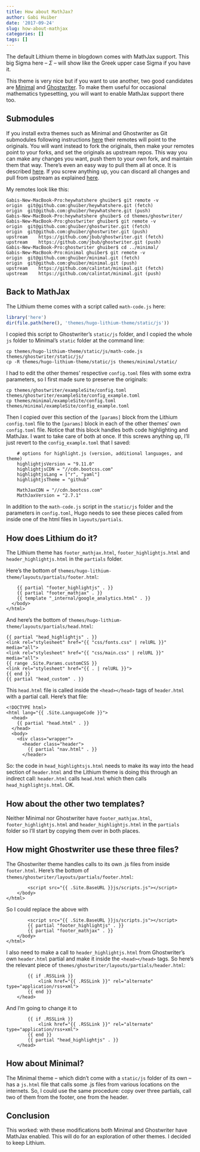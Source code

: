 ```yaml
---
title: How about MathJax?
author: Gabi Huiber
date: '2017-09-24'
slug: how-about-mathjax
categories: []
tags: []
---
```


The default Lithium theme in blogdown comes with MathJax support. This big Sigma here -- $\Sigma$ -- will show like the Greek upper case Sigma if you have it.

This theme is very nice but if you want to use another, two good candidates are [Minimal](https://github.com/calintat/minimal) and [Ghostwriter](https://github.com/jbub/ghostwriter). To make them useful for occasional mathematics typesetting, you will want to enable MathJax support there too.


## Submodules

If you install extra themes such as Minimal and Ghostwriter as Git submodules following instructions [here](https://github.com/calintat/minimal) their remotes will point to the originals. You will want instead to fork the originals, then make your remotes point to your forks, and set the originals as upstream repos. This way you can make any changes you want, push them to your own fork, and maintain them that way. There's even an easy way to pull them all at once. It is described [here](https://stackoverflow.com/questions/1030169/easy-way-to-pull-latest-of-all-git-submodules). If you screw anything up, you can discard all changes and pull from upstream as explained [here](https://stackoverflow.com/questions/13781388/git-discard-all-changes-and-pull-from-upstream).

My remotes look like this:

```
Gabis-New-MacBook-Pro:heywhatshere ghuiber$ git remote -v
origin	git@github.com:ghuiber/heywhatshere.git (fetch)
origin	git@github.com:ghuiber/heywhatshere.git (push)
Gabis-New-MacBook-Pro:heywhatshere ghuiber$ cd themes/ghostwriter/
Gabis-New-MacBook-Pro:ghostwriter ghuiber$ git remote -v
origin	git@github.com:ghuiber/ghostwriter.git (fetch)
origin	git@github.com:ghuiber/ghostwriter.git (push)
upstream	https://github.com/jbub/ghostwriter.git (fetch)
upstream	https://github.com/jbub/ghostwriter.git (push)
Gabis-New-MacBook-Pro:ghostwriter ghuiber$ cd ../minimal/
Gabis-New-MacBook-Pro:minimal ghuiber$ git remote -v
origin	git@github.com:ghuiber/minimal.git (fetch)
origin	git@github.com:ghuiber/minimal.git (push)
upstream	https://github.com/calintat/minimal.git (fetch)
upstream	https://github.com/calintat/minimal.git (push)
```

## Back to MathJax

The Lithium theme comes with a script called `math-code.js` here:

```r
library('here')
dir(file.path(here(), 'themes/hugo-lithium-theme/static/js'))
```

I copied this script to Ghostwriter's `static/js` folder, and I copied the whole `js` folder to Minimal's `static` folder at the command line:

```
cp themes/hugo-lithium-theme/static/js/math-code.js themes/ghostwriter/static/js/
cp -R themes/hugo-lithium-theme/static/js themes/minimal/static/
```

I had to edit the other themes' respective `config.toml` files with some extra parameters, so I  first made sure to preserve the originals:

```
cp themes/ghostwriter/exampleSite/config.toml themes/ghostwriter/exampleSite/config_example.toml
cp themes/minimal/exampleSite/config.toml themes/minimal/exampleSite/config_example.toml
```

Then I copied over this section of the `[params]` block from the Lithium `config.toml` file to the `[params]` block in each of the other themes' own `config.toml` file. Notice that this block handles both code highlighting and MathJax. I want to take care of both at once. If this screws anything up, I'll just revert to the `config_example.toml` that I saved:

```
    # options for highlight.js (version, additional languages, and theme)
    highlightjsVersion = "9.11.0"
    highlightjsCDN = "//cdn.bootcss.com"
    highlightjsLang = ["r", "yaml"]
    highlightjsTheme = "github"

    MathJaxCDN = "//cdn.bootcss.com"
    MathJaxVersion = "2.7.1"
```

In addition to the `math-code.js` script in the `static/js` folder and the parameters in `config.toml`, Hugo needs to see these pieces called from inside one of the html files in `layouts/partials`. 

## How does Lithium do it?

The Lithium theme has `footer_mathjax.html`, `footer_highlightjs.html` and `header_highlightjs.html` in the `partials` folder.

Here's the bottom of `themes/hugo-lithium-theme/layouts/partials/footer.html`:

```
    {{ partial "footer_highlightjs" . }}
    {{ partial "footer_mathjax" . }}
    {{ template "_internal/google_analytics.html" . }}
  </body>
</html>
```

And here's the bottom of `themes/hugo-lithium-theme/layouts/partials/head.html`:

```
{{ partial "head_highlightjs" . }}
<link rel="stylesheet" href="{{ "css/fonts.css" | relURL }}" media="all">
<link rel="stylesheet" href="{{ "css/main.css" | relURL }}" media="all">
{{ range .Site.Params.customCSS }}
<link rel="stylesheet" href="{{ . | relURL }}">
{{ end }}
{{ partial "head_custom" . }}
```

This `head.html` file is called inside the `<head></head>` tags of `header.html` with a partial call. Here's that file: 

```
<!DOCTYPE html>
<html lang="{{ .Site.LanguageCode }}">
  <head>
    {{ partial "head.html" . }}
  </head>
  <body>
    <div class="wrapper">
      <header class="header">
        {{ partial "nav.html" . }}
      </header>
```

So: the code in `head_highlightsjs.html` needs to make its way into the head section of `header.html` and the Lithium theme is doing this through an indirect call: `header.html` calls `head.html` which then calls `head_highlightjs.html`. OK.

## How about the other two templates?

Neither Minimal nor Ghostwriter have `footer_mathjax.html`, `footer_highlightjs.html` and `header_highlightjs.html` in the `partials` folder so I'll start by copying them over in both places. 

## How might Ghostwriter use these three files?

The Ghostwriter theme handles calls to its own .js files from inside `footer.html`. Here's the bottom of `themes/ghostwriter/layouts/partials/footer.html`:

```
        <script src="{{ .Site.BaseURL }}js/scripts.js"></script>
    </body>
</html>
```

So I could replace the above with

```
        <script src="{{ .Site.BaseURL }}js/scripts.js"></script>
        {{ partial "footer_highlightjs" . }}
        {{ partial "footer_mathjax" . }}
    </body>
</html>
```

I also need to make a call to `header_highlightjs.html` from Ghostwriter's own `header.html` partial and make it inside the `<head></head>` tags. So here's the relevant piece of `themes/ghostwriter/layouts/partials/header.html`:

```
        {{ if .RSSLink }}
            <link href="{{ .RSSLink }}" rel="alternate" type="application/rss+xml">
        {{ end }}
    </head>
```

And I'm going to change it to

```
        {{ if .RSSLink }}
            <link href="{{ .RSSLink }}" rel="alternate" type="application/rss+xml">
        {{ end }}
        {{ partial "head_highlightjs" . }}
    </head>
```

## How about Minimal?

The Minimal theme -- which didn't come with a `static/js` folder of its own -- has a `js.html` file that calls some .js files from various locations on the internets. So, I could use the same procedure: copy over three partials, call two of them from the footer, one from the header. 

## Conclusion

This worked: with these modifications both Minimal and Ghostwriter have MathJax enabled. This will do for an exploration of other themes. I decided to keep Lithium.
